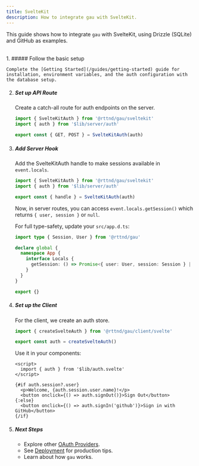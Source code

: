 ```yaml
---
title: SvelteKit
description: How to integrate gau with SvelteKit.
---
```



This guide shows how to integrate `gau` with SvelteKit, using Drizzle (SQLite) and GitHub as examples.

<br />

<Steps>
1. ##### Follow the basic setup

    Complete the [Getting Started](/guides/getting-started) guide for installation, environment variables, and the auth configuration with the database setup.

2. ##### Set up API Route

    Create a catch-all route for auth endpoints on the server.

    ```ts title="src/routes/api/auth/[...gau]/+server.ts"
    import { SvelteKitAuth } from '@rttnd/gau/sveltekit'
    import { auth } from '$lib/server/auth'

    export const { GET, POST } = SvelteKitAuth(auth)
    ```

3. ##### Add Server Hook

    Add the SvelteKitAuth handle to make sessions available in `event.locals`.

    ```ts title="src/hooks.server.ts"
    import { SvelteKitAuth } from '@rttnd/gau/sveltekit'
    import { auth } from '$lib/server/auth'

    export const { handle } = SvelteKitAuth(auth)
    ```

    Now, in server routes, you can access `event.locals.getSession()` which returns `{ user, session }` or `null`.

    For full type-safety, update your `src/app.d.ts`:

    ```ts title="src/app.d.ts"
    import type { Session, User } from '@rttnd/gau'

    declare global {
      namespace App {
        interface Locals {
          getSession: () => Promise<{ user: User, session: Session } | null>
        }
      }
    }

    export {}
    ```

4. ##### Set up the Client

    For the client, we create an auth store.

    ```ts title="src/lib/auth.svelte.ts"
    import { createSvelteAuth } from '@rttnd/gau/client/svelte'

    export const auth = createSvelteAuth()
    ```

    Use it in your components:

    ```svelte title="+page.svelte"
    <script>
      import { auth } from '$lib/auth.svelte'
    </script>

    {#if auth.session?.user}
      <p>Welcome, {auth.session.user.name}!</p>
      <button onclick={() => auth.signOut()}>Sign Out</button>
    {:else}
      <button onclick={() => auth.signIn('github')}>Sign in with GitHub</button>
    {/if}
    ```

5. ##### Next Steps

    - Explore other [OAuth Providers](/oauth-providers).
    - See [Deployment](/guides/deployment) for production tips.
    - Learn about how `gau` works.
</Steps> 
